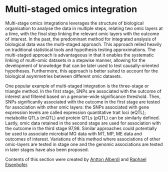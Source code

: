 # Multi-staged omics integration {#multi-staged-omics-integration}

Multi-stage omics integrations leverages the structure of biological organisation to analyse the data in multiple steps, relating two omic layers at a time, with the final step linking the relevant omic layers with the outcome of interest. In the past, the predominant method for integrated analysis of biological data was the multi-staged approach. This approach relied heavily on traditional statistical tools and hypothesis testing approximations. The multi-staged approach is advantageous in that it enables the systematic linking of multi-omic datasets in a stepwise manner, allowing for the development of knowledge that can be later used to test causally-oriented hypotheses. Furthermore, this approach is better suited to account for the biological asymmetries between different omic datasets.

One popular example of multi-staged integration is the three-stage or triangle method. In the first stage, SNPs are associated with the outcome of interest and filtered based on a genome-wide significance threshold. Then, SNPs significantly associated with the outcome in the first stage are tested for association with other omic layers: the SNPs associated with gene expression levels are called expression quantitative trait loci (eQTL); metabolite QTLs (mQTL) and protein QTLs (pQTL) can be similarly defined. Lastly, omic data retained in the second stage are used for association with the outcome in the third stage 97,98. Similar approaches could potentially be used to associate microbial MG data with MT, MP, ME data and outcomes of interest. Variations of this method where associations of other omic-layers are tested in stage one and the genomic associations are tested in later stages have also been proposed.

:::: {.authorbox}
Contents of this section were created by [Antton Alberdi](#antton-alberdi) and [Raphael Eisenhofer](#raphael-eisenhofer).
:::
